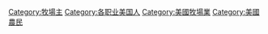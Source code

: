 [[Category:牧場主|Category:牧場主]]
[[Category:各职业美国人|Category:各职业美国人]]
[[Category:美國牧場業|Category:美國牧場業]]
[[Category:美國農民|Category:美國農民]]